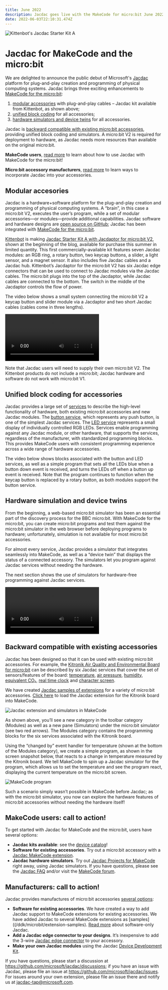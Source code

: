 ```yaml
---
title: June 2022
description: Jacdac goes live with the MakeCode for micro:bit June 2022 update!
date: 2022-06-03T22:10:31.474Z
---
```


![Kittenbot's Jacdac Starter Kit A](./JacdacBlogHeaderJune2022.jpg)
# Jacdac for MakeCode and the micro:bit

We are delighted to announce the public debut of Microsoft's [Jacdac](https://aka.ms/jacdac) platform  for plug-and-play creation and programming of physical computing systems.  Jacdac brings three exciting enhancements to [MakeCode for the micro:bit](/clients/makecode):

1.	[modular accessories](#modular-accesories) with plug-and-play cables – Jacdac kit available from Kittenbot, as shown above;
2.	[unified block coding](#unified-block-coding-for-accessories) for all accessories; 
3.	[hardware simulators and device twins](#hardware-simulation-and-device-twins) for all accessories.

Jacdac is [backward compatible with existing micro:bit accessories](#backward-compatible-with-existing-accessories), 
providing unified block coding and simulators. A micro:bit V2 is required for deployment to hardware, as Jacdac needs more resources than available on the original micro:bit. 

**MakeCode users**, [read more](#makecode-users-call-to-action) to learn about how to use Jacdac with MakeCode for the micro:bit!

**Micro:bit accessory manufacturers**, [read more](#manufacturers-call-to-action) to learn ways to incorporate Jacdac into your accessories. 

## Modular accesories

Jacdac is a hardware+software platform for the plug-and-play creation and programming of physical computing systems. A “brain”, in this case a micro:bit V2, executes the user’s program, while a set of modular accessories—or modules—provide additional capabilities. Jacdac software and hardware designs are [open source on GitHub](/github/); Jacdac has been integrated with [MakeCode for the micro:bit](/clients/makecode).

[Kittenbot](https:/www.kittenbot.cc) is making [Jacdac Starter Kit A with Jacdaptor for micro:bit V2](/devices/kittenbot/jacdacstarterkitawithjacdaptorformicrobitv2v10/), shown at the beginning of the blog, available for purchase this summer in limited quantity. This first commercially-available kit features seven Jacdac modules: an RGB ring, a rotary button, two keycap buttons, a slider, a light sensor, and a magnet sensor. It also includes five Jacdac cables and a Jacdac hub.  Kittenbot’s Jacdaptor for the micro:bit V2 has six Jacdac edge connectors that can be used to connect to Jacdac modules via the Jacdac cables. The micro:bit plugs into the top of the Jacdaptor, while Jacdac cables are connected to the bottom.  The switch in the middle of the Jacdaptor controls the flow of power.

The video below shows a small system connecting the micro:bit V2 a keycap button and slider module via a Jacdaptor and two short Jacdac cables (cables come in three lengths).

<Video
    label="Starting simulators in the device dashboard"
    src="dashboard-simulators"
/>

Note that Jacdac users will need to supply their own micro:bit V2. The Kittenbot products do not include a micro:bit; Jacdac hardware and software do not work with micro:bit V1.

## Unified block coding for accessories

Jacdac provides a large set of [services](/services) to describe the high-level functionality of hardware, both existing micro:bit accessories and new Jacdac modules.  The [button service](/services/button), which represents any push button, is one of the simplest Jacdac services. The [LED service](/services/led) represents a small display of individually controlled RGB LEDs. Services enable programming against any Jacdac module, or other hardware, that supports the services, regardless of the manufacturer, with standardized programming blocks. This provides MakeCode users with consistent programming experience across a wide range of hardware accessories. 

The video below shows blocks associated with the button and LED services, as well as a simple program that sets all the LEDs blue when a button down event is received, and turns the LEDs off when a button up event is received. Note that the program continues to function when the keycap button is replaced by a rotary button, as both modules support the button service.  

## Hardware simulation and device twins

From the beginning, a web-based micro:bit simulator has been an essential part of the discovery process for the BBC micro:bit. With MakeCode for the micro:bit, you can create micro:bit programs and test them against the micro:bit simulator in the web browser before deploying programs to hardware; unfortunately, simulation is not available for most micro:bit accessories. 

For almost every service, Jacdac provides a simulator that integrates seamlessly into MakeCode, as well as a “device twin” that displays the status of a connected accessory.  The simulators let you program against Jacdac services without needing the hardware.

The next section shows the use of simulators for hardware-free programming against Jacdac services.

<Video
    label="Programming a button in MakeCode"
    src="blog-makecode-happy-button"
/>

## Backward compatible with existing accessories

Jacdac has been designed so that it can be used with existing micro:bit accessories. For example, the [Kitronik Air Quality and Environmental Board for micro:bit](https://kitronik.co.uk/products/5674-kitronik-air-quality-board-for-bbc-micro-bit) can be described by six Jacdac services that cover the set of sensors/features of the board: [temperature](/services/temperature), [air pressure](/services/airpressure), [humidity](/services/humidity), [equivalent CO₂](/services/eco2), [real time clock](/services/realtimeclock) and [character screen](/services/characterscreen). 

We have created [Jacdac samples of extensions](/ddk/microbit/extension-samples/) for a variety of micro:bit accessories. [Click here](https://makecode.microbit.org/beta#pub:github:pelikhan/pxt-kitronik-air-quality/jacdac) to load the Jacdac extension for the Kitronik board into MakeCode. 

![Jacdac extension and simulators in MakeCode](./JacdacExtension.png)

As shown above, you’ll see a new category in the toolbar category (Modules) as well as a new pane (Simulators) under the micro:bit simulator (see two red arrows).  The Modules category contains the programming blocks for the six services associated with the Kitronik board. 

Using the “changed by” event handler for temperature (shown at the bottom of the Modules category), we create a simple program, as shown in the screen snapshot below, that reacts to a change in temperature measured by the Kitronik board. We tell MakeCode to spin up a Jacdac simulator for the program, which allows us to set the temperature and see the program react, displaying the current temperature on the micro:bit screen. 

![MakeCode program](./JacdacMakeCodeProgram.png)

Such a scenario simply wasn’t possible in MakeCode before Jacdac; as with the micro:bit simulator, you now can explore the hardware features of micro:bit accessories without needing the hardware itself!

## MakeCode users: call to action!

To get started with Jacdac for MakeCode and the micro:bit, users have several options:
-	**Jacdac kits available**: see the [device catalog](/devices)!
-	**Software for existing accessories**. Try out a micro:bit accessory with a [Jacdac MakeCode extension](/ddk/microbit/extension-samples).
-	**Jacdac hardware simulators**. Try out [Jacdac Projects for MakeCode](/clients/makecode/projects) right away, using Jacdac simulators.
If you have questions, please see the [Jacdac FAQ](/faq) and/or visit the [MakeCode forum](https://forum.makecode.com/c/jacdac/59).

## Manufacturers: call to action!

Jacdac provides manufactures of micro:bit accessories [several options](/ddk/microbit):
- **Software for existing accessories**. We have created a way to add Jacdac support to MakeCode extensions for existing accessories.  We have added Jacdac to several MakeCode extensions as [samples]((/ddk/microbit/extension-samples).  [Read more](/ddk/microbit/software-only-accessory/) about software-only Jacdac.
- **Add a Jacdac edge connector to your designs**. It’s inexpensive to add the 3-wire [Jacdac edge connector](/ddk/microbit/#low-powered-physical-connector) to your accessory.	
- **Make your own Jacdac modules** using the Jacdac [Device Development Kit](/ddk).

If you have questions, please start a discussion at https://github.com/microsoft/jacdac/discussions; if you have an issue with Jacdac, please file an issue at https://github.com/microsoft/jacdac/issues. For issues around your own extension, please file an issue there and notify us at jacdac-tap@microsoft.com.  
